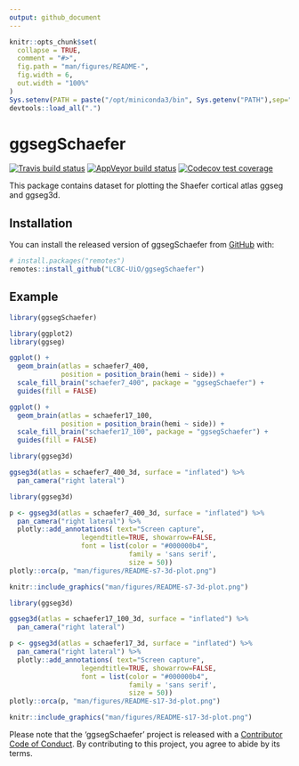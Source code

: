 ```yaml
---
output: github_document
---
```


<!-- README.md is generated from README.Rmd. Please edit that file -->

```r
knitr::opts_chunk$set(
  collapse = TRUE,
  comment = "#>",
  fig.path = "man/figures/README-",
  fig.width = 6,
  out.width = "100%"
)
Sys.setenv(PATH = paste("/opt/miniconda3/bin", Sys.getenv("PATH"),sep=":"))
devtools::load_all(".")
```

# ggsegSchaefer

<!-- badges: start -->
[![Travis build status](https://travis-ci.com/LCBC-UiO/ggsegSchaefer.svg?branch=master)](https://travis-ci.com/LCBC-UiO/ggsegSchaefer)
[![AppVeyor build status](https://ci.appveyor.com/api/projects/status/github/LCBC-UiO/ggsegSchaefer?branch=master&svg=true)](https://ci.appveyor.com/project/LCBC-UiO/ggsegSchaefer)
[![Codecov test coverage](https://codecov.io/gh/LCBC-UiO/ggsegSchaefer/branch/master/graph/badge.svg)](https://codecov.io/gh/LCBC-UiO/ggsegSchaefer?branch=master)
<!-- badges: end -->

This package contains dataset for plotting the Shaefer cortical atlas ggseg and ggseg3d. 

## Installation

You can install the released version of ggsegSchaefer from [GitHub](https://github.com/) with:

``` r
# install.packages("remotes")
remotes::install_github("LCBC-UiO/ggsegSchaefer")
```

## Example

```r
library(ggsegSchaefer)
```

```r
library(ggplot2)
library(ggseg)

ggplot() +
  geom_brain(atlas = schaefer7_400,
             position = position_brain(hemi ~ side)) + 
  scale_fill_brain("schaefer7_400", package = "ggsegSchaefer") +
  guides(fill = FALSE)

ggplot() +
  geom_brain(atlas = schaefer17_100,
             position = position_brain(hemi ~ side)) + 
  scale_fill_brain("schaefer17_100", package = "ggsegSchaefer") +
  guides(fill = FALSE)
```

```r
library(ggseg3d)

ggseg3d(atlas = schaefer7_400_3d, surface = "inflated") %>% 
  pan_camera("right lateral")
```

```r
library(ggseg3d)

p <- ggseg3d(atlas = schaefer7_400_3d, surface = "inflated") %>%
  pan_camera("right lateral") %>%
  plotly::add_annotations( text="Screen capture",
                  legendtitle=TRUE, showarrow=FALSE,
                  font = list(color = "#000000b4",
                              family = 'sans serif',
                              size = 50))
plotly::orca(p, "man/figures/README-s7-3d-plot.png")
```

```r
knitr::include_graphics("man/figures/README-s7-3d-plot.png")
```


```r
library(ggseg3d)

ggseg3d(atlas = schaefer17_100_3d, surface = "inflated") %>% 
  pan_camera("right lateral")
```

```r
p <- ggseg3d(atlas = schaefer17_3d, surface = "inflated") %>%
  pan_camera("right lateral") %>%
  plotly::add_annotations( text="Screen capture",
                  legendtitle=TRUE, showarrow=FALSE,
                  font = list(color = "#000000b4",
                              family = 'sans serif',
                              size = 50))
plotly::orca(p, "man/figures/README-s17-3d-plot.png")
```

```r
knitr::include_graphics("man/figures/README-s17-3d-plot.png")
```

Please note that the 'ggsegSchaefer' project is released with a
[Contributor Code of Conduct](CODE_OF_CONDUCT.md).
By contributing to this project, you agree to abide by its terms.
